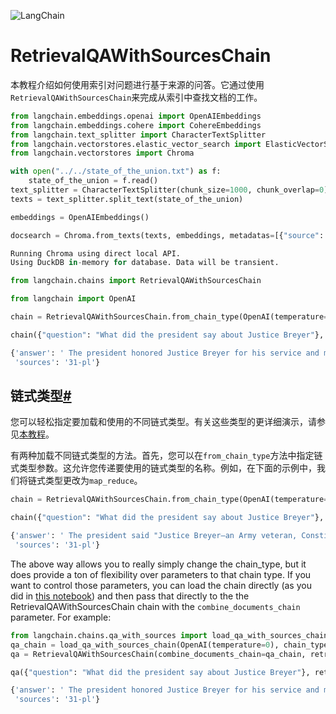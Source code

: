 

<Head>
  <script>
    {
      `(function() {
         var _hmt = _hmt || [];
(function() {
  var hm = document.createElement("script");
  hm.src = "https://hm.baidu.com/hm.js?e60fb290e204e04c5cb6f79b0ac1e697";
  var s = document.getElementsByTagName("script")[0]; 
  s.parentNode.insertBefore(hm, s);
})();
       })();`
    }
  </script>
</Head>

![LangChain](https://pica.zhimg.com/50/v2-56e8bbb52aa271012541c1fe1ceb11a2_r.gif)




RetrievalQAWithSourcesChain
===============


本教程介绍如何使用索引对问题进行基于来源的问答。它通过使用`RetrievalQAWithSourcesChain`来完成从索引中查找文档的工作。

```python
from langchain.embeddings.openai import OpenAIEmbeddings
from langchain.embeddings.cohere import CohereEmbeddings
from langchain.text_splitter import CharacterTextSplitter
from langchain.vectorstores.elastic_vector_search import ElasticVectorSearch
from langchain.vectorstores import Chroma

```

```python
with open("../../state_of_the_union.txt") as f:
    state_of_the_union = f.read()
text_splitter = CharacterTextSplitter(chunk_size=1000, chunk_overlap=0)
texts = text_splitter.split_text(state_of_the_union)

embeddings = OpenAIEmbeddings()

```

```python
docsearch = Chroma.from_texts(texts, embeddings, metadatas=[{"source": f"{i}-pl"} for i in range(len(texts))])

```

```python
Running Chroma using direct local API.
Using DuckDB in-memory for database. Data will be transient.

```

```python
from langchain.chains import RetrievalQAWithSourcesChain

```

```python
from langchain import OpenAI

chain = RetrievalQAWithSourcesChain.from_chain_type(OpenAI(temperature=0), chain_type="stuff", retriever=docsearch.as_retriever())

```

```python
chain({"question": "What did the president say about Justice Breyer"}, return_only_outputs=True)

```

```python
{'answer': ' The president honored Justice Breyer for his service and mentioned his legacy of excellence.\n',
 'sources': '31-pl'}

```

链式类型[#](#chain-type "此标题的永久链接")
-------------------------------

您可以轻松指定要加载和使用的不同链式类型。有关这些类型的更详细演示，请参见[本教程](qa_with_sources)。

有两种加载不同链式类型的方法。首先，您可以在`from_chain_type`方法中指定链式类型参数。这允许您传递要使用的链式类型的名称。例如，在下面的示例中，我们将链式类型更改为`map_reduce`。

```python
chain = RetrievalQAWithSourcesChain.from_chain_type(OpenAI(temperature=0), chain_type="map_reduce", retriever=docsearch.as_retriever())

```

```python
chain({"question": "What did the president say about Justice Breyer"}, return_only_outputs=True)

```

```python
{'answer': ' The president said "Justice Breyer—an Army veteran, Constitutional scholar, and retiring Justice of the United States Supreme Court. Justice Breyer, thank you for your service."\n',
 'sources': '31-pl'}

```

The above way allows you to really simply change the chain_type, but it does provide a ton of flexibility over parameters to that chain type. If you want to control those parameters, you can load the chain directly (as you did in [this notebook](qa_with_sources)) and then pass that directly to the the RetrievalQAWithSourcesChain chain with the `combine_documents_chain` parameter. For example:

```python
from langchain.chains.qa_with_sources import load_qa_with_sources_chain
qa_chain = load_qa_with_sources_chain(OpenAI(temperature=0), chain_type="stuff")
qa = RetrievalQAWithSourcesChain(combine_documents_chain=qa_chain, retriever=docsearch.as_retriever())

```

```python
qa({"question": "What did the president say about Justice Breyer"}, return_only_outputs=True)

```

```python
{'answer': ' The president honored Justice Breyer for his service and mentioned his legacy of excellence.\n',
 'sources': '31-pl'}

```

